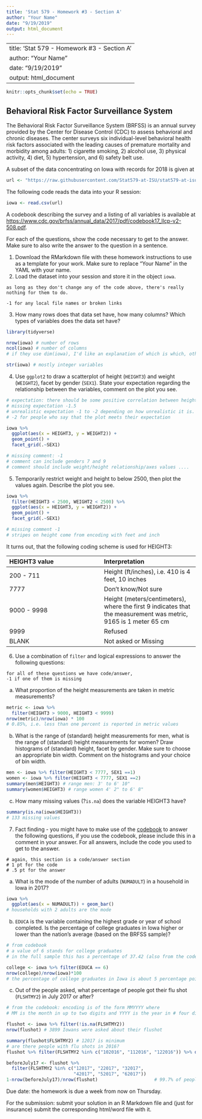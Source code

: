 ```yaml
---
title: 'Stat 579 - Homework #3 - Section A'
author: "Your Name"
date: "9/19/2019"
output: html_document
---
```


---
title: 'Stat 579 - Homework #3 - Section A'
author: "Your Name"
date: "9/19/2019"
output: html_document
---

```r
knitr::opts_chunk$set(echo = TRUE)
```

## Behavioral Risk Factor Surveillance System

The Behavioral Risk Factor Surveillance System (BRFSS) is an annual survey provided by the Center for Disease Control (CDC) to assess behavioral and chronic diseases. The center surveys six individual-level behavioral health risk factors associated with the leading causes of premature mortality and morbidity among adults: 1) cigarette smoking, 2) alcohol use, 3) physical activity, 4) diet, 5) hypertension, and 6) safety belt use. 

A subset of the data concentrating on Iowa with records for 2018 is given at
```r
url <- "https://raw.githubusercontent.com/Stat579-at-ISU/stat579-at-isu.github.io/master/homework/data/brfss-iowa-2018.csv"
```

The following code reads the data into your R session:
```r
iowa <- read.csv(url)
```

A codebook describing the survey and a listing of all variables is available at [https://www.cdc.gov/brfss/annual_data/2017/pdf/codebook17_llcp-v2-508.pdf]().

For each of the questions, show the code necessary to get to the answer. 
Make sure to also write the answer to the question in a sentence.

1. Download the RMarkdown file with these homework instructions to use as a template for your work.
Make sure to replace "Your Name" in the YAML with your name.
2. Load the dataset into your session and store it in the object `iowa`.

```
as long as they don't change any of the code above, there's really nothing for them to do.

-1 for any local file names or broken links
```
3. How many rows does that data set have, how many columns? Which types of variables does the data set have? 

```r
library(tidyverse)

nrow(iowa) # number of rows
ncol(iowa) # number of columns
# if they use dim(iowa), I'd like an explanation of which is which, other -0.5

str(iowa) # mostly integer variables
```

4. Use `ggplot2` to draw a scatterplot of height (`HEIGHT3`) and weight (`WEIGHT2`), facet by gender (`SEX1`). State your expectation regarding the relationship between the variables, comment on the plot you see.

```r
# expectation: there should be some positive correlation between height and weight, i.e. the taller somebody is the more they weigh on average
# missing expectation -1.5
# unrealistic expectation -1 to -2 depending on how unrealistic it is. 
# -2 for people who say that the plot meets their expectation

iowa %>% 
  ggplot(aes(x = HEIGHT3, y = WEIGHT2)) +
  geom_point() +
  facet_grid(.~SEX1)

# missing comment: -1
# comment can include genders 7 and 9
# comment should include weight/height relationship/axes values ....
```
5. Temporarily restrict weight and height to below 2500, then plot the values again. Describe the plot you see.

```r
iowa %>% 
  filter(HEIGHT3 < 2500, WEIGHT2 < 2500) %>%
  ggplot(aes(x = HEIGHT3, y = WEIGHT2)) +
  geom_point() +
  facet_grid(.~SEX1)

# missing comment -1
# stripes on height come from encoding with feet and inch

```

It turns out, that the following coding scheme is used for HEIGHT3:

| HEIGHT3 value  |  Interpretation    |
|:- |:- |
| 200 - 711 | Height (ft/inches), i.e. 410 is 4 feet, 10 inches	|
| 7777 |	Don't know/Not sure	|
| 9000 - 9998 |	Height (meters/centimeters), where the first 9 indicates that the measurement was metric, 9165 is 1 meter 65 cm |
| 9999	| Refused |
| BLANK |	Not asked or Missing |

6. Use a combination of `filter` and logical expressions to answer the following questions:
```
for all of these questions we have code/answer, 
-1 if one of them is missing
```
  a. What proportion of the height measurements are taken in metric measurements? 

```r
metric <- iowa %>%
  filter(HEIGHT3 > 9000, HEIGHT3 < 9999)
nrow(metric)/nrow(iowa) * 100
# 0.85%, i.e. less than one percent is reported in metric values 
```
  b. What is the range of (standard) height measurements for men, what is the range of (standard) height measurements for women? Draw histograms of (standard) height, facet by gender. Make sure to choose an appropriate bin width. Comment on the histograms and your choice of bin width.
  
```r
men <- iowa %>% filter(HEIGHT3 < 7777, SEX1 ==1)
women <- iowa %>% filter(HEIGHT3 < 7777, SEX1 ==2)
summary(men$HEIGHT3) # range men: 3' to 6' 10"
summary(women$HEIGHT3) # range women 4' 2" to 6' 8"
```
  c. How many missing values (?`is.na`) does the variable HEIGHT3 have?
```r
summary(is.na(iowa$HEIGHT3))
# 133 missing values 
```

7. Fact finding - you might have to make use of the [codebook](https://www.cdc.gov/brfss/annual_data/2017/pdf/codebook17_llcp-v2-508.pdf) to answer the following questions, if you use the codebook, please include this in a comment in your answer. For all answers, include the code you used to get to the answer.

```
# again, this section is a code/answer section
# 1 pt for the code
# .5 pt for the answer
```

  a. What is the mode of the number of adults (`NUMADULT`) in a household in Iowa in 2017?
  
```r
iowa %>% 
  ggplot(aes(x = NUMADULT)) + geom_bar()
# households with 2 adults are the mode
```
  b. `EDUCA` is the variable containing the highest grade or year of school completed. Is the percentage of college graduates in Iowa higher or lower than the nation's average (based on the BRFSS sample)? 
  
```r
# from codebook
# a value of 6 stands for college graduates
# in the full sample this has a percentage of 37.42 (also from the codebook)

college <- iowa %>% filter(EDUCA == 6)
nrow(college)/nrow(iowa)*100
# the percentage of college graduates in Iowa is about 5 percentage points lower than the national average in the BRFSS sample.
```
  c. Out of the people asked, what percentage of people got their flu shot (`FLSHTMY2`)  in July 2017 or after?
    
```r
# from the codebook: encoding is of the form MMYYYY where
# MM is the month in up to two digits and YYYY is the year in # four digits

flushot <- iowa %>% filter(!is.na(FLSHTMY2))
nrow(flushot) # 3899 Iowans were asked about their flushot

summary(flushot$FLSHTMY2) # 12017 is minimum
# are there people with flu shots in 2016?
flushot %>% filter(FLSHTMY2 %in% c("102016", "112016", "122016")) %>% dim() # no, nobody

beforeJuly17 <- flushot %>% 
  filter(FLSHTMY2 %in% c("12017", "22017", "32017",
                         "42017", "52017", "62017"))
1-nrow(beforeJuly17)/nrow(flushot)                     # 99.7% of people got their flushot in July or later         
```

Due date: the homework is due a week from now on Thursday. 

For the submission: submit your solution in an R Markdown file and (just for insurance) submit the corresponding html/word file with it. 
